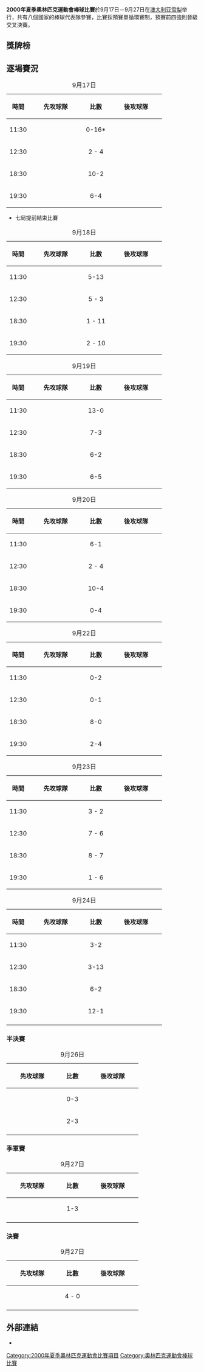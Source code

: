 {{noteTA|G1=Sports}}
{{Infobox Olympic event
|event = 棒球
|games = 2000年夏季
|image = [[File:Olympic_rings_without_rims.svg|centre]] 
|caption = 
|venue = [[悉尼|雪梨]]<br>Sydney Baseball Stadium<br>Blacktown Baseball Stadium
|dates = 9月17日－9月27日
|competitors = 144
|nations = 8
|prev = [[1996年夏季奧林匹克運動會棒球比賽|1996]]
|next = [[2004年夏季奧林匹克運動會棒球比賽|2004]]
}}
'''2000年夏季奧林匹克運動會棒球比賽'''於9月17日－9月27日在[[澳大利亚|澳大利亚]][[悉尼|雪梨]]举行，共有八個國家的棒球代表隊參賽，比賽採預賽單循環賽制，預賽前四強則晉級交叉決賽。

== 獎牌榜 ==
==逐場賽況== 
{| class="wikitable"
|+9月17日
|-
! width="40" |時間|| width="120" |先攻球隊|| width="60" |比數|| width="120" |後攻球隊 
|-
|11:30
|{{RSA}} 
|align=center|0-16*
|{{CUB}} 
|-
|12:30
|{{JPN}} 
|align=center|2 - 4
|{{USA}} 
|-
|18:30
|{{KOR}} 
|align=center|10-2
|{{ITA}} 
|-
|19:30
|{{NED}} 
|align=center|6-4
|{{AUS}} 
|}
*七局提前結束比賽
{| class="wikitable"
|+9月18日
|-
! width="40" |時間|| width="120" |先攻球隊|| width="60" |比數|| width="120" |後攻球隊
|-
|11:30
|{{ITA}} 
|align=center|5-13
|{{CUB}} 
|-
|12:30
|{{AUS}} 
|align=center|5 - 3
|{{KOR}} 
|-
|18:30
|{{RSA}} 
|align=center|1 - 11
|{{USA}}
|-
|19:30
|{{NED}} 
|align=center|2 - 10
|{{JPN}}
|}
{| class="wikitable"
|+9月19日
|-
! width="40" |時間|| width="120" |先攻球隊|| width="60" |比數|| width="120" |後攻球隊
|-
|11:30
|{{ITA}} 
|align=center|13-0
|{{RSA}} 
|-
|12:30
|{{JPN}} 
|align=center|7-3
|{{AUS}} 
|-
|18:30
|{{USA}} 
|align=center|6-2
|{{NED}}
|-
|19:30
|{{CUB}} 
|align=center|6-5
|{{KOR}} 
|}
{| class="wikitable"
|+9月20日
|-
! width="40" |時間|| width="120" |先攻球隊|| width="60" |比數|| width="120" |後攻球隊
|-
|11:30
|{{JPN}} 
|align=center|6-1
|{{ITA}}
|-
|12:30
|{{CUB}} 
|align=center|2 - 4
|{{NED}} 
|-
|18:30
|{{AUS}} 
|align=center|10-4
|{{RSA}} 
|-
|19:30
|{{KOR}} 
|align=center|0-4
|{{USA}} 
|}
{| class="wikitable"
|+9月22日
|-
! width="40" |時間|| width="120" |先攻球隊|| width="60" |比數|| width="120" |後攻球隊 
|-
|11:30
|{{NED}} 
|align=center|0-2
|{{KOR}} 
|-
|12:30
|{{AUS}} 
|align=center|0-1
|{{CUB}} 
|-
|18:30
|{{JPN}} 
|align=center|8-0
|{{RSA}}
|-
|19:30
|{{ITA}} 
|align=center|2-4
|{{USA}} 
|}
{| class="wikitable"
|+9月23日
|-
! width="40" |時間|| width="120" |先攻球隊|| width="60" |比數|| width="120" |後攻球隊 
|-
|11:30
|{{RSA}} 
|align=center|3 - 2
|{{NED}} 
|-
|12:30
|{{KOR}}
|align=center|7 - 6
|{{JPN}}
|-
|18:30
|{{ITA}} 
|align=center|8 - 7
|{{AUS}}
|-
|19:30
|{{USA}} 
|align=center|1 - 6
|{{CUB}} 
|}
{| class="wikitable"
|+9月24日
|-
! width="40" |時間|| width="120" |先攻球隊|| width="60" |比數|| width="120" |後攻球隊
|- 
|11:30
|{{NED}} 
|align=center|3-2
|{{ITA}} 
|-
|12:30
|{{RSA}} 
|align=center|3-13
|{{KOR}}
|-
|18:30
|{{CUB}} 
|align=center|6-2
|{{JPN}} 
|-
|19:30
|{{USA}} 
|align=center|12-1
|{{AUS}} 
|-
|} 
=== 半決賽 ===
{| class="wikitable" 
|+9月26日
! width="120" |先攻球隊|| width="60" |比數|| width="120" |後攻球隊 
|-
|{{JPN}} 
|align=center|0-3
|{{CUB}}
|-
|{{KOR}} 
|align=center|2-3
|{{USA}} 
|-
|}

=== 季軍賽 ===
{| class="wikitable" 
|+9月27日
! width="120" |先攻球隊|| width="60" |比數|| width="120" |後攻球隊 
|-
|{{JPN}} 
|align=center|1-3
|{{KOR}} 
|-
|}
=== 決賽 ===
{| class="wikitable" 
|+9月27日
! width="120" |先攻球隊|| width="60" |比數|| width="120" |後攻球隊  
|-
|{{USA}} 
|align=center|4 - 0
|{{CUB}} 
|-
|}

==外部連結==
*{{台灣棒球維基館|1996年第二十六屆亞特蘭大奧運會|1996年夏季奧林匹克運動會棒球比賽}}

{{2000年夏季奧林匹克運動會比賽項目}}
{{奧林匹克運動會棒球比賽}}

[[Category:2000年夏季奧林匹克運動會比賽項目|Category:2000年夏季奧林匹克運動會比賽項目]]
[[Category:奧林匹克運動會棒球比賽|Category:奧林匹克運動會棒球比賽]]